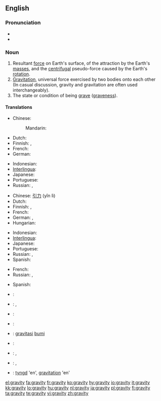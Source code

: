 {{wikipedia}}
==English==

===Pronunciation===
* {{IPA|/ˈɡɹævɪti/}}
* {{audio|en-us-gravity.ogg|Audio (US)}}

===Noun===
{{en-noun|gravities|-}}

# Resultant [[force]] on Earth's surface, of the attraction by the Earth's [[mass]]es, and the [[centrifugal]] pseudo-force caused by the Earth's [[rotation]].
# [[gravitation|Gravitation]], universal force exercised by two bodies onto each other<br> (In casual discussion, gravity and gravitation are often used interchangeably).
# The state or condition of being [[grave]] ([[graveness]]).

====Translations====
{{trans-top|resultant force on Earth's surface}}
* Chinese: 
*: Mandarin: {{t-|cmn|重力|tr=zhòng lì|sc=Hani|xs=Mandarin}}
* Dutch: {{t+|nl|zwaartekracht|f}}
* Finnish: {{t-|fi|painovoima}}, {{t-|fi|gravitaatio}}
* French: {{t+|fr|gravité|f}}
* German: {{t+|de|Erdanziehung|f}}
{{trans-mid}}
* Indonesian: {{t|id|gaya tarik bumi}}
* [[Interlingua]]: {{t|ia|gravitate}}
* Japanese: {{t+|ja|重力|tr=[[じゅうりょく]], jūryoku|sc=Jpan}} 
* Portuguese: {{t+|pt|gravidade|f}}
* Russian: {{t+|ru|тяготение|n|tr=t'agot'énije|sc=Cyrl}}, {{t+|ru|гравитация|tr=gravitácija|sc=Cyrl}}
{{trans-bottom}}

{{trans-top|gravitation, gravity force on two mass bodies}}
* Chinese: [[引力]] (yǐn lì)
* Dutch: {{t+|nl|zwaartekracht|f}}
* Finnish: {{t-|fi|painovoima}}, {{t-|fi|gravitaatio}}
* French: {{t+|fr|gravité|f}}
* German: {{t+|de|Schwerkraft|f}}, {{t+|de|Gravitation|f}}
* Hungarian: {{t|hu|gravitáció}}
{{trans-mid}}
* Indonesian: {{t|id|gravitasi|xs=Indonesian}}
* [[Interlingua]]: {{t-|ia|gravitation|xs=Interlingua}}
* Japanese: {{t-|ja|引力|tr=[[いんりょく]], inryoku|sc=Jpan}}
* Portuguese: {{t+|pt|gravitação|f}}
* Russian: {{t+|ru|тяготение|n|tr=t'agot'énije|sc=Cyrl}}, {{t+|ru|гравитация|tr=gravitácija|sc=Cyrl}}
* Spanish: {{t-|es|gravedad|f}}
{{trans-bottom}}

{{trans-top|graveness, the condition or state of being grave}}
* French: {{t+|fr|gravité|f}}
* Russian: {{t|ru|серьёзность|tr=s'er'józnost'|sc=Cyrl}}, {{t|ru|важность|tr=vážnost'|sc=Cyrl}}
{{trans-mid}}
* Spanish: {{t-|es|gravedad|f}}
{{trans-bottom}}

{{checktrans-top}}
* {{ttbc|Catalan}}: {{t|ca|gravetat|f}}
* {{ttbc|Estonian}}: {{t-|et|raskusjõud}}, {{t-|et|gravitatsioon}}
* {{ttbc|French}}: {{t+|fr|pesanteur|f}}
* {{ttbc|Hebrew}}: {{t-|he|משיכה|f|tr=meshiĥa|sc=Hebr}}
* {{ttbc|Indonesian}}: [[gravitasi]] [[bumi]]
{{checktrans-mid}}
* {{ttbc|Italian}}: {{t+|it|gravità|f}}
* {{ttbc|Lithuanian}}: {{t+|lt|trauka|f|xs=Lithuanian}}, {{t-|lt|gravitacija|f|xs=Lithuanian}}
* {{ttbc|Polish}}: {{t+|pl|grawitacja|f}}, {{t+|pl|ciążenie|n}}
* {{ttbc|Swedish}}: [[tyngd]] 'en', [[gravitation]] 'en'
{{checktrans-bottom}}

[[el:gravity]]
[[fa:gravity]]
[[fr:gravity]]
[[ko:gravity]]
[[hy:gravity]]
[[io:gravity]]
[[it:gravity]]
[[kk:gravity]]
[[lo:gravity]]
[[hu:gravity]]
[[nl:gravity]]
[[ja:gravity]]
[[pl:gravity]]
[[fi:gravity]]
[[ta:gravity]]
[[te:gravity]]
[[vi:gravity]]
[[zh:gravity]]